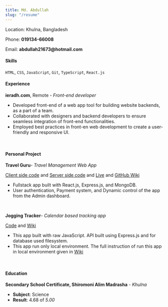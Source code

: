 ```yaml
---
title: Md. Abdullah
slug: "/resume"
---
```


Location: Khulna, Bangladesh

Phone: __019134-66008__

Email: __abdullah21673@hotmail.com__

#### Skills
`HTML`, `CSS`, `JavaScript`, `Git`, `TypeScript`,
`React.js`

#### Experience
__ieradh.com__, Remote - _Front-end developer_

- Developed front-end of a web app tool for building website backends, as a part of a team.
- Collaborated with designers and backend developers to ensure seamless integration of front-end functionalities.
- Employed best practices in front-en web development to create a user-friendly and responsive UI.

<br/>

#### Personal Project
__Travel Guru__- *Travel Management Web App*

[Client side code](https://github.com/osama2kabdullah/travel-guru-client) and  [Server side code](https://github.com/osama2kabdullah/travel-guru-server) and [Live](https://travel-guru-b4986.firebaseapp.com) and [GitHub Wiki](https://github.com/osama2kabdullah/travel-guru-client/wiki)
- Fullstack app built with React.js, Express.js, and MongoDB.
- User authentication, Payment system, and Dynamic control of the app from the Admin dashboard.

<br/>

__Jogging Tracker__- *Calendar based tracking app*

[Code](http://localhost:8000/resume) and [Wiki](https://github.com/osama2kabdullah/small-projects/blob/gh-pages/Jogging-tracker/README.md)
- This app built with raw JavaScript. API built using Express.js and for database used filesystem.
- This app run only local environment. The full instruction of run this app in local environment given in [Wiki](https://github.com/osama2kabdullah/small-projects/blob/gh-pages/Jogging-tracker/README.md)

<br/>

#### Education
__Secondary School Certificate, Shiromoni Alim Madrasha__ - _Khulna_
- __Subject__: Science
- __Result__: 4.68 of _5.00_